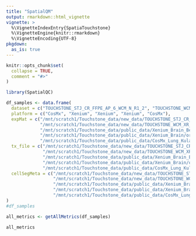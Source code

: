 ```yaml
---
title: "SpatialQM"
output: rmarkdown::html_vignette
vignette: >
  %\VignetteIndexEntry{SpatiaTouchstone}
  %\VignetteEngine{knitr::rmarkdown}
  %\VignetteEncoding{UTF-8}
pkgdown:
  as_is: true
---
```


```r
knitr::opts_chunk$set(
  collapse = TRUE,
  comment = "#>"
)
```

```r
library(SpatialQC)
```

```r
df_samples <- data.frame(
  dataset = c("TOUCHSTONE_STJ_CR_FFPE_AP_6_WCM_N_R1_2", "TOUCHSTONE_WCM_XR_FFPE_AP_2_WCM_N_R1", "Xenium_Brain_Best", "Xenium_Brain", "CosMx_Lung_KulasingheA"),
  platform = c("CosMx", "Xenium", "Xenium", "Xenium", "CosMx"),
  expMat = c("/mnt/scratch1/Touchstone_data/new_data/TOUCHSTONE_STJ_CR_FFPE_AP_6_WCM_N_R1_2/TOUCHSTONE_STJ_CR_FFPE_AP_2_WCM_N_R1_exprMat.csv",
             "/mnt/scratch1/Touchstone_data/new_data/TOUCHSTONE_WCM_XR_FFPE_AP_2_WCM_N_R1",
             "/mnt/scratch1/Touchstone_data/public_data/Xenium_Brain_Best/organized_files/sample",
             "/mnt/scratch1/Touchstone_data/public_data/Xenium_Brain/organized_files/sample",
             "/mnt/scratch1/Touchstone_data/public_data/CosMx_Lung_KulasingheA/organized_files/TMA_A_8_Case_12_sample/GSM8021248_TMA_A_8_Case_12_FOV_11_12_bound_exprMat_file.csv.gz"),
  tx_file = c("/mnt/scratch1/Touchstone_data/new_data/TOUCHSTONE_STJ_CR_FFPE_AP_6_WCM_N_R1_2/TOUCHSTONE_STJ_CR_FFPE_AP_2_WCM_N_R1_tx.csv",
              "/mnt/scratch1/Touchstone_data/new_data/TOUCHSTONE_WCM_XR_FFPE_AP_2_WCM_N_R1/transcripts.csv.gz",
              "/mnt/scratch1/Touchstone_data/public_data/Xenium_Brain_Best/organized_files/sample/transcripts.csv",
              "/mnt/scratch1/Touchstone_data/public_data/Xenium_Brain/organized_files/sample/transcripts.csv.gz",
              "/mnt/scratch1/Touchstone_data/public_data/CosMx_Lung_KulasingheA/organized_files/TMA_A_8_Case_12_sample/GSM8021248_TMA_A_8_Case_12_FOV_11_12_bound_tx_file.csv.gz"),
  cellSegMeta = c("/mnt/scratch1/Touchstone_data/new_data/TOUCHSTONE_STJ_CR_FFPE_AP_6_WCM_N_R1_2/TOUCHSTONE_STJ_CR_FFPE_AP_2_WCM_N_R1_metadata.csv",
                  "/mnt/scratch1/Touchstone_data/new_data/TOUCHSTONE_WCM_XR_FFPE_AP_2_WCM_N_R1/cells.csv.gz",
                  "/mnt/scratch1/Touchstone_data/public_data/Xenium_Brain_Best/organized_files/sample/cells.csv.gz",
                  "/mnt/scratch1/Touchstone_data/public_data/Xenium_Brain/organized_files/sample/cells.csv.gz",
                  "/mnt/scratch1/Touchstone_data/public_data/CosMx_Lung_KulasingheA/organized_files/TMA_A_8_Case_12_sample/GSM8021248_TMA_A_8_Case_12_FOV_11_12_bound_metadata_file.csv.gz")
)
#df_samples
```

```r
all_metrics <- getAllMetrics(df_samples)
```

```r
all_metrics
```

